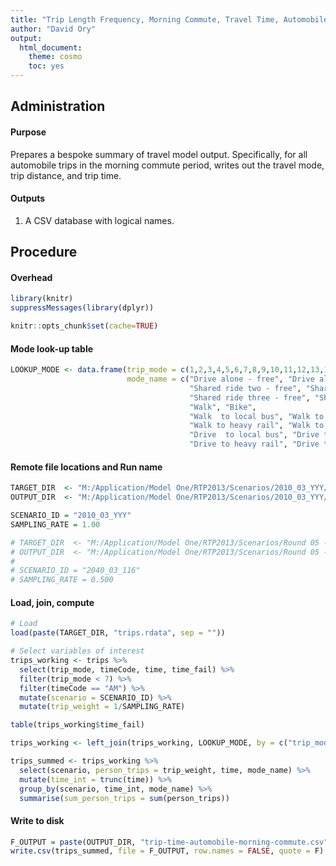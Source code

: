 ```yaml
---
title: "Trip Length Frequency, Morning Commute, Travel Time, Automobile Trips"
author: "David Ory"
output: 
  html_document:
    theme: cosmo
    toc: yes
---
```



## Administration

#### Purpose
Prepares a bespoke summary of travel model output.  Specifically, for all automobile trips in the morning commute period, writes out the travel mode, trip distance, and trip time. 

#### Outputs
1.  A CSV database with logical names. 


## Procedure

#### Overhead
```r
library(knitr)
suppressMessages(library(dplyr))
```

```r
knitr::opts_chunk$set(cache=TRUE)
```

#### Mode look-up table
```r
LOOKUP_MODE <- data.frame(trip_mode = c(1,2,3,4,5,6,7,8,9,10,11,12,13,14,15,16,17,18),
                          mode_name = c("Drive alone - free", "Drive alone - pay", 
                                        "Shared ride two - free", "Shared ride two - pay",
                                        "Shared ride three - free", "Shared ride three - pay",
                                        "Walk", "Bike",
                                        "Walk  to local bus", "Walk to light rail or ferry", "Walk to express bus", 
                                        "Walk to heavy rail", "Walk to commuter rail",
                                        "Drive  to local bus", "Drive to light rail or ferry", "Drive to express bus", 
                                        "Drive to heavy rail", "Drive to commuter rail"))


```


#### Remote file locations and Run name
```r
TARGET_DIR  <- "M:/Application/Model One/RTP2013/Scenarios/2010_03_YYY/OUTPUT/updated_output/"
OUTPUT_DIR  <- "M:/Application/Model One/RTP2013/Scenarios/2010_03_YYY/OUTPUT/bespoke/"

SCENARIO_ID = "2010_03_YYY"
SAMPLING_RATE = 1.00

# TARGET_DIR  <- "M:/Application/Model One/RTP2013/Scenarios/Round 05 -- Final/2040_03_116/OUTPUT/updated_output/"
# OUTPUT_DIR  <- "M:/Application/Model One/RTP2013/Scenarios/Round 05 -- Final/2040_03_116/OUTPUT/bespoke/"
# 
# SCENARIO_ID = "2040_03_116"
# SAMPLING_RATE = 0.500
```


#### Load, join, compute
```r
# Load
load(paste(TARGET_DIR, "trips.rdata", sep = ""))

# Select variables of interest
trips_working <- trips %>%
  select(trip_mode, timeCode, time, time_fail) %>%
  filter(trip_mode < 7) %>%
  filter(timeCode == "AM") %>%
  mutate(scenario = SCENARIO_ID) %>%
  mutate(trip_weight = 1/SAMPLING_RATE)

table(trips_working$time_fail)

trips_working <- left_join(trips_working, LOOKUP_MODE, by = c("trip_mode"))

trips_summed <- trips_working %>%
  select(scenario, person_trips = trip_weight, time, mode_name) %>%
  mutate(time_int = trunc(time)) %>%
  group_by(scenario, time_int, mode_name) %>%
  summarise(sum_person_trips = sum(person_trips))
```

#### Write to disk
```r
F_OUTPUT = paste(OUTPUT_DIR, "trip-time-automobile-morning-commute.csv", sep = "")
write.csv(trips_summed, file = F_OUTPUT, row.names = FALSE, quote = F)
```
